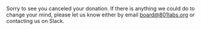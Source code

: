 
<Meta
    title="Donation Cancelled"
    noindex={true}
/>
<Layout>
<Hero title="Donation Cancelled" />
<div className="container-1200 mx-auto px-5 py-20">
<div className="mb-10 space-y-6 markdown">

Sorry to see you canceled your donation. If there is anything we could do to change your mind, please let us know either
by email [board@801labs.org](mailto:board@801labs.org) or contacting us on Slack.

</div>
</div>
</Layout>